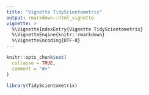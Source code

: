 ```yaml
---
title: "Vignette TidyScientometrix"
output: rmarkdown::html_vignette
vignette: >
  %\VignetteIndexEntry{Vignette TidyScientometrix}
  %\VignetteEngine{knitr::rmarkdown}
  %\VignetteEncoding{UTF-8}
---
```


```r
knitr::opts_chunk$set(
  collapse = TRUE,
  comment = "#>"
)
```

```r
library(TidyScientometrix)
```
